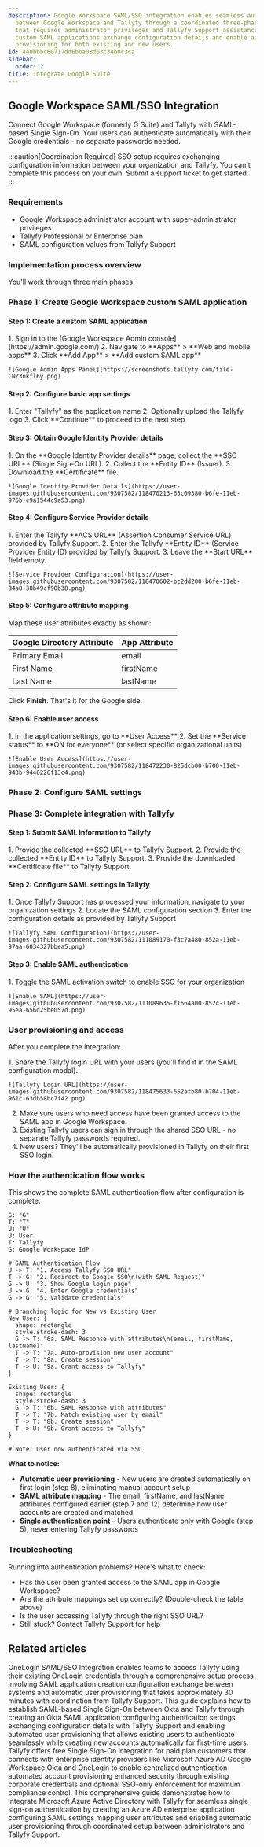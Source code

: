```yaml
---
description: Google Workspace SAML/SSO integration enables seamless authentication
  between Google Workspace and Tallyfy through a coordinated three-phase setup process
  that requires administrator privileges and Tallyfy Support assistance to configure
  custom SAML applications exchange configuration details and enable automatic user
  provisioning for both existing and new users.
id: 440bbbc60717dd6bba08d63c34b0c3ca
sidebar:
  order: 2
title: Integrate Google Suite
---
```



## Google Workspace SAML/SSO Integration

Connect Google Workspace (formerly G Suite) and Tallyfy with SAML-based Single Sign-On. Your users can authenticate automatically with their Google credentials - no separate passwords needed.

:::caution[Coordination Required]
SSO setup requires exchanging configuration information between your organization and Tallyfy. You can't complete this process on your own. Submit a support ticket to get started.
:::

### Requirements

- Google Workspace administrator account with super-administrator privileges
- Tallyfy Professional or Enterprise plan
- SAML configuration values from Tallyfy Support

### Implementation process overview

You'll work through three main phases:

### Phase 1: Create Google Workspace custom SAML application

#### Step 1: Create a custom SAML application

<Steps>
1. Sign in to the [Google Workspace Admin console](https://admin.google.com/)
2. Navigate to **Apps** > **Web and mobile apps**
3. Click **Add App** > **Add custom SAML app**

    ![Google Admin Apps Panel](https://screenshots.tallyfy.com/file-CNZ3nkfl6y.png)
</Steps>

#### Step 2: Configure basic app settings

<Steps>
1. Enter "Tallyfy" as the application name
2. Optionally upload the Tallyfy logo
3. Click **Continue** to proceed to the next step
</Steps>

#### Step 3: Obtain Google Identity Provider details

<Steps>
1. On the **Google Identity Provider details** page, collect the **SSO URL** (Single Sign-On URL).
2. Collect the **Entity ID** (Issuer).
3. Download the **Certificate** file.

    ![Google Identity Provider Details](https://user-images.githubusercontent.com/9307582/118470213-65c09380-b6fe-11eb-976b-c9a1544c9a53.png)
</Steps>

#### Step 4: Configure Service Provider details

<Steps>
1. Enter the Tallyfy **ACS URL** (Assertion Consumer Service URL) provided by Tallyfy Support.
2. Enter the Tallyfy **Entity ID** (Service Provider Entity ID) provided by Tallyfy Support.
3. Leave the **Start URL** field empty.

    ![Service Provider Configuration](https://user-images.githubusercontent.com/9307582/118470602-bc2dd200-b6fe-11eb-84a8-38b49cf90b38.png)
</Steps>

#### Step 5: Configure attribute mapping

Map these user attributes exactly as shown:

| Google Directory Attribute | App Attribute |
|----------------------------|--------------|
| Primary Email | email |
| First Name | firstName |
| Last Name | lastName |

Click **Finish**. That's it for the Google side.

#### Step 6: Enable user access

<Steps>
1. In the application settings, go to **User Access**
2. Set the **Service status** to **ON for everyone** (or select specific organizational units)

    ![Enable User Access](https://user-images.githubusercontent.com/9307582/118472230-825dcb00-b700-11eb-943b-9446226f13c4.png)
</Steps>

### Phase 2: Configure SAML settings

### Phase 3: Complete integration with Tallyfy

#### Step 1: Submit SAML information to Tallyfy

<Steps>
1. Provide the collected **SSO URL** to Tallyfy Support.
2. Provide the collected **Entity ID** to Tallyfy Support.
3. Provide the downloaded **Certificate file** to Tallyfy Support.
</Steps>

#### Step 2: Configure SAML settings in Tallyfy

<Steps>
1. Once Tallyfy Support has processed your information, navigate to your organization settings
2. Locate the SAML configuration section
3. Enter the configuration details as provided by Tallyfy Support

    ![Tallyfy SAML Configuration](https://user-images.githubusercontent.com/9307582/111089170-f3c7a480-852a-11eb-97aa-6034327bbea5.png)
</Steps>

#### Step 3: Enable SAML authentication

<Steps>
1. Toggle the SAML activation switch to enable SSO for your organization

    ![Enable SAML](https://user-images.githubusercontent.com/9307582/111089635-f1664a00-852c-11eb-95ea-656d25be057d.png)
</Steps>

### User provisioning and access

After you complete the integration:

<Steps>
1. Share the Tallyfy login URL with your users (you'll find it in the SAML configuration modal).

    ![Tallyfy Login URL](https://user-images.githubusercontent.com/9307582/118475633-652afb80-b704-11eb-961c-63db58bc7f42.png)
2. Make sure users who need access have been granted access to the SAML app in Google Workspace.
3. Existing Tallyfy users can sign in through the shared SSO URL - no separate Tallyfy passwords required.
4. New users? They'll be automatically provisioned in Tallyfy on their first SSO login.
</Steps>

### How the authentication flow works

This shows the complete SAML authentication flow after configuration is complete.

```d2
G: "G"
T: "T"
U: "U"
U: User
T: Tallyfy
G: Google Workspace IdP

# SAML Authentication Flow
U -> T: "1. Access Tallyfy SSO URL"
T -> G: "2. Redirect to Google SSO\n(with SAML Request)"
G -> U: "3. Show Google login page"
U -> G: "4. Enter Google credentials"
G -> G: "5. Validate credentials"

# Branching logic for New vs Existing User
New User: {
  shape: rectangle
  style.stroke-dash: 3
  G -> T: "6a. SAML Response with attributes\n(email, firstName, lastName)"
  T -> T: "7a. Auto-provision new user account"
  T -> T: "8a. Create session"
  T -> U: "9a. Grant access to Tallyfy"
}

Existing User: {
  shape: rectangle  
  style.stroke-dash: 3
  G -> T: "6b. SAML Response with attributes"
  T -> T: "7b. Match existing user by email"
  T -> T: "8b. Create session"
  T -> U: "9b. Grant access to Tallyfy"
}

# Note: User now authenticated via SSO
```

**What to notice:**
- **Automatic user provisioning** - New users are created automatically on first login (step 8), eliminating manual account setup
- **SAML attribute mapping** - The email, firstName, and lastName attributes configured earlier (step 7 and 12) determine how user accounts are created and matched
- **Single authentication point** - Users authenticate only with Google (step 5), never entering Tallyfy passwords

### Troubleshooting

Running into authentication problems? Here's what to check:
- Has the user been granted access to the SAML app in Google Workspace?
- Are the attribute mappings set up correctly? (Double-check the table above)
- Is the user accessing Tallyfy through the right SSO URL?
- Still stuck? Contact Tallyfy Support for help


## Related articles
<CardGrid>
<LinkTitleCard header="<b>Authentication > Integrate OneLogin</b>" href="/products/pro/integrations/authentication/how-to-integrate-onelogin-samlsso-with-tallyfy/" > OneLogin SAML/SSO Integration enables teams to access Tallyfy using their existing OneLogin credentials through a comprehensive setup process involving SAML application creation configuration exchange between systems and automatic user provisioning that takes approximately 30 minutes with coordination from Tallyfy Support. </LinkTitleCard>
<LinkTitleCard header="<b>Authentication > Integrate Okta SAML/SSO with Tallyfy</b>" href="/products/pro/integrations/authentication/how-to-integrate-okta-samlsso-with-tallyfy/" > This guide explains how to establish SAML-based Single Sign-On between Okta and Tallyfy through creating an Okta SAML application configuring authentication settings exchanging configuration details with Tallyfy Support and enabling automated user provisioning that allows existing users to authenticate seamlessly while creating new accounts automatically for first-time users. </LinkTitleCard>
<LinkTitleCard header="<b>Integrations > Authentication and SSO</b>" href="/products/pro/integrations/authentication/" > Tallyfy offers free Single Sign-On integration for paid plan customers that connects with enterprise identity providers like Microsoft Azure AD Google Workspace Okta and OneLogin to enable centralized authentication automated account provisioning enhanced security through existing corporate credentials and optional SSO-only enforcement for maximum compliance control. </LinkTitleCard>
<LinkTitleCard header="<b>Authentication > Integrate Azure AD with Tallyfy</b>" href="/products/pro/integrations/authentication/how-to-integrate-azure-ad-samlsso-with-tallyfy/" > This comprehensive guide demonstrates how to integrate Microsoft Azure Active Directory with Tallyfy for seamless single sign-on authentication by creating an Azure AD enterprise application configuring SAML settings mapping user attributes and enabling automatic user provisioning through coordinated setup between administrators and Tallyfy Support. </LinkTitleCard>
</CardGrid>